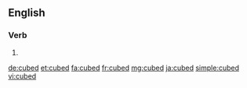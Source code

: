 ==English==

===Verb===
{{head|en}}

# {{en-past of|cube}}

[[de:cubed]]
[[et:cubed]]
[[fa:cubed]]
[[fr:cubed]]
[[mg:cubed]]
[[ja:cubed]]
[[simple:cubed]]
[[vi:cubed]]